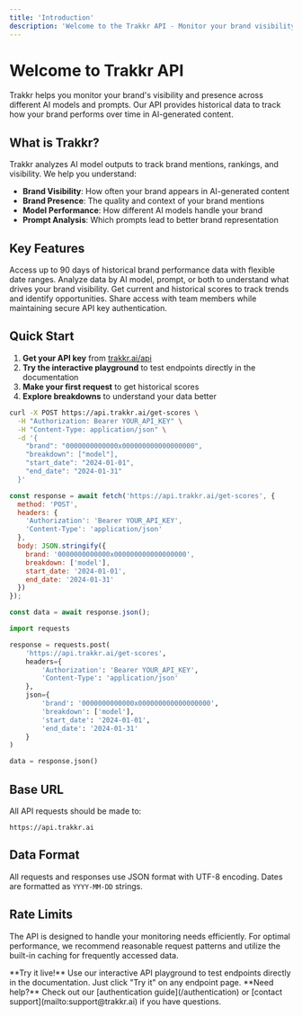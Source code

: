 ```yaml
---
title: 'Introduction'
description: 'Welcome to the Trakkr API - Monitor your brand visibility across AI models and prompts'
---
```


# Welcome to Trakkr API

Trakkr helps you monitor your brand's visibility and presence across different AI models and prompts. Our API provides historical data to track how your brand performs over time in AI-generated content.

## What is Trakkr?

Trakkr analyzes AI model outputs to track brand mentions, rankings, and visibility. We help you understand:

- **Brand Visibility**: How often your brand appears in AI-generated content
- **Brand Presence**: The quality and context of your brand mentions
- **Model Performance**: How different AI models handle your brand
- **Prompt Analysis**: Which prompts lead to better brand representation

## Key Features

<CardGroup cols={2}>
  <Card
    title="Historical Data"
    icon="clock"
    href="/guides/date-ranges"
  >
    Access up to 90 days of historical brand performance data with flexible date ranges.
  </Card>
  <Card
    title="Multiple Breakdowns"
    icon="layers"
    href="/guides/breakdowns"
  >
    Analyze data by AI model, prompt, or both to understand what drives your brand visibility.
  </Card>
  <Card
    title="Real-time Monitoring"
    icon="activity"
    href="/api-reference/get-scores"
  >
    Get current and historical scores to track trends and identify opportunities.
  </Card>
  <Card
    title="Team Access"
    icon="users"
    href="/authentication"
  >
    Share access with team members while maintaining secure API key authentication.
  </Card>
</CardGroup>

## Quick Start

1. **Get your API key** from [trakkr.ai/api](https://trakkr.ai/api)
2. **Try the interactive playground** to test endpoints directly in the documentation
3. **Make your first request** to get historical scores
4. **Explore breakdowns** to understand your data better

<CodeGroup>

```bash
curl -X POST https://api.trakkr.ai/get-scores \
  -H "Authorization: Bearer YOUR_API_KEY" \
  -H "Content-Type: application/json" \
  -d '{
    "brand": "0000000000000x000000000000000000",
    "breakdown": ["model"],
    "start_date": "2024-01-01",
    "end_date": "2024-01-31"
  }'
```

```javascript
const response = await fetch('https://api.trakkr.ai/get-scores', {
  method: 'POST',
  headers: {
    'Authorization': 'Bearer YOUR_API_KEY',
    'Content-Type': 'application/json'
  },
  body: JSON.stringify({
    brand: '0000000000000x000000000000000000',
    breakdown: ['model'],
    start_date: '2024-01-01',
    end_date: '2024-01-31'
  })
});

const data = await response.json();
```

```python
import requests

response = requests.post(
    'https://api.trakkr.ai/get-scores',
    headers={
        'Authorization': 'Bearer YOUR_API_KEY',
        'Content-Type': 'application/json'
    },
    json={
        'brand': '0000000000000x000000000000000000',
        'breakdown': ['model'],
        'start_date': '2024-01-01',
        'end_date': '2024-01-31'
    }
)

data = response.json()
```

</CodeGroup>

## Base URL

All API requests should be made to:

```
https://api.trakkr.ai
```

## Data Format

All requests and responses use JSON format with UTF-8 encoding. Dates are formatted as `YYYY-MM-DD` strings.

## Rate Limits

The API is designed to handle your monitoring needs efficiently. For optimal performance, we recommend reasonable request patterns and utilize the built-in caching for frequently accessed data.

<Note>
  **Try it live!** Use our interactive API playground to test endpoints directly in the documentation. Just click "Try it" on any endpoint page.
</Note>

<Note>
  **Need help?** Check out our [authentication guide](/authentication) or [contact support](mailto:support@trakkr.ai) if you have questions.
</Note> 